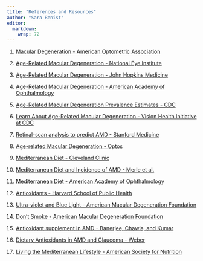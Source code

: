 ```yaml
---
title: "References and Resources"
author: "Sara Benist"
editor: 
  markdown: 
    wrap: 72
---
```


1.  [Macular Degeneration - American Optometric
    Association](https://www.aoa.org/healthy-eyes/eye-and-vision-conditions/macular-degeneration?sso=y)

2.  [Age-Related Macular Degeneration - National Eye
    Institute](https://www.nei.nih.gov/learn-about-eye-health/eye-conditions-and-diseases/age-related-macular-degeneration#:~:text=Age%2Drelated%20macular%20degeneration%20(AMD)%20is%20an%20eye%20disease,the%20back%20of%20the%20eye)

3.  [Age-Related Macular Degeneration - John Hopkins
    Medicine](https://www.hopkinsmedicine.org/health/conditions-and-diseases/agerelated-macular-degeneration-amd)

4.  [Age-Related Macular Degeneration - American Academy of
    Ophthalmology](https://www.aao.org/eye-health/diseases/amd-macular-degeneration)

5.  [Age-Related Macular Degeneration Prevalence Estimates -
    CDC](https://www.cdc.gov/visionhealth/vehss/estimates/amd-prevalence.html)

6.  [Learn About Age-Related Macular Degeneration - Vision Health
    Initiative at
    CDC](https://www.cdc.gov/visionhealth/resources/features/macular-degeneration.html)

7.  [Retinal-scan analysis to predict AMD - Stanford
    Medicine](https://med.stanford.edu/news/all-news/2014/11/retinal-scan-analysis-can-predict-advance-of-macular-degeneratio.html)

8.  [Age-related Macular Degeneration -
    Optos](https://www.optos.com/recognizing-pathology/case-studies/age-related-macular-degeneration4/)

9.  [Mediterranean Diet - Cleveland
    Clinic](https://my.clevelandclinic.org/health/articles/16037-mediterranean-diet)

10. [Mediterranean Diet and Incidence of AMD - Merle et
    al.](https://pubmed.ncbi.nlm.nih.gov/30114418/)

11. [Mediterranean Diet - American Academy of
    Ophthalmology](https://www.aao.org/eye-health/news/mediterranean-diet-healthy-eating-healthier-eyes)

12. [Antioxidants - Harvard School of Public
    Health](https://www.hsph.harvard.edu/nutritionsource/antioxidants/#antioxidants%20in%20food)

13. [Ultra-violet and Blue Light - American Macular Degeneration
    Foundation](https://www.macular.org/about-macular-degeneration/risk-factors/ultra-violet-and-blue-light)

14. [Don't Smoke - American Macular Degeneration
    Foundation](https://www.macular.org/about-macular-degeneration/risk-factors/smoking)

15. [Antioxidant supplement in AMD - Banerjee, Chawla, and
    Kumar](https://www.ncbi.nlm.nih.gov/pmc/articles/PMC8404659/)

16. [Dietary Antioxidants in AMD and Glaucoma -
    Weber](https://www.ncbi.nlm.nih.gov/pmc/articles/PMC8614766/)

17. [Living the Mediterranean Lifestyle - American Society for
    Nutrition](https://nutrition.org/living-mediterranean-lifestyle/)
